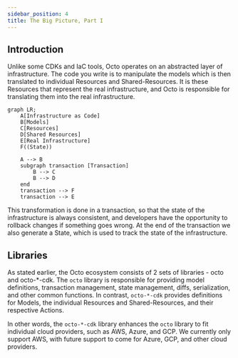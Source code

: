 ```yaml
---
sidebar_position: 4
title: The Big Picture, Part I
---
```


## Introduction
Unlike some CDKs and IaC tools, Octo operates on an abstracted layer of infrastructure.
The code you write is to manipulate the models which is then translated to individual Resources and Shared-Resources.
It is these Resources that represent the real infrastructure,
and Octo is responsible for translating them into the real infrastructure.

```mermaid
graph LR;
    A[Infrastructure as Code]
    B[Models]
    C[Resources]
    D[Shared Resources]
    E[Real Infrastructure]
    F((State))

    A --> B
    subgraph transaction [Transaction]
        B --> C
        B --> D
    end
    transaction --> F
    transaction --> E
```

This transformation is done in a transaction, so that the state of the infrastructure is always consistent,
and developers have the opportunity to rollback changes if something goes wrong.
At the end of the transaction we also generate a State, which is used to track the state of the infrastructure.

## Libraries
As stated earlier, the Octo ecosystem consists of 2 sets of libraries - octo and octo-*-cdk.
The `octo` library is responsible for providing model definitions,
transaction management, state management, diffs, serialization, and other common functions.
In contrast, `octo-*-cdk` provides definitions
for Models, the individual Resources and Shared-Resources, and their respective Actions.

In other words, the `octo-*-cdk` library enhances the
`octo` library to fit individual cloud providers, such as AWS, Azure, and GCP.
We currently only support AWS, with future support to come for Azure, GCP, and other cloud providers.
